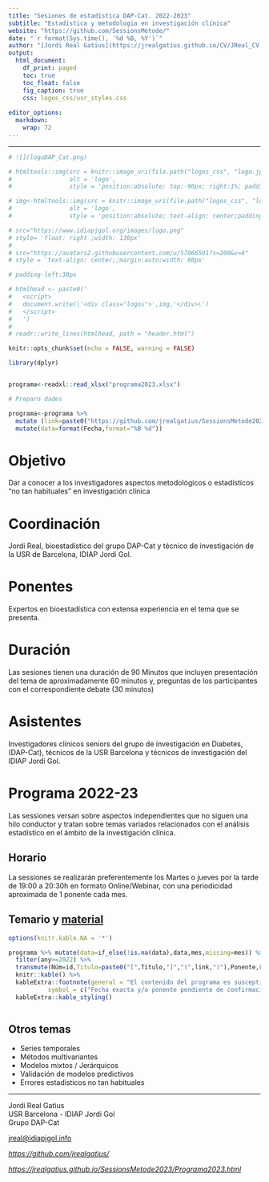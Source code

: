 ```yaml
---
title: "Sesiones de estadística DAP-Cat. 2022-2023"
subtitle: "Estadística y metodologia en investigación clínica"
website: "https://github.com/SessionsMetode/"
date: "`r format(Sys.time(), '%d %B, %Y')`"
author: "[Jordi Real Gatius](https://jrealgatius.github.io/CV/JReal_CV.html)" 
output:
  html_document:
    df_print: paged
    toc: true
    toc_float: false
    fig_caption: true
    css: logos_css/usr_styles.css
    
editor_options: 
  markdown: 
    wrap: 72
---
```


```{=html}
<script>
   $(document).ready(function() {
     $head = $('#header');
     $head.prepend('<img src=\"https://www.idiapjgol.org/images/logo.png\" style=\"float: right ;width: 100px;\"/>')
     $head.prepend('<img src=\"logos_css/logoLilly.png" style=\"text-align: center;margin:auto;width: 80px;\"/>')
     $head.prepend('<img src=\"logos_css/logo.jpg" style=\"text-align: left;margin:auto;width: 100px;\"/>')
     
     <!-- $head.prepend('<img src=\"https://avatars2.githubusercontent.com/u/57066591?s=200&v=4\" style=\"text-align: center;margin:auto;width: 80px;\"/>') -->
   });
</script>
```

------------------------------------------------------------------------

```r
# ![](logoDAP_Cat.png)

# htmltools::img(src = knitr::image_uri(file.path("logos_css", "logo.jpg")), 
#                alt = 'logo', 
#                style = 'position:absolute; top:-90px; right:1%; padding:5px;')

# img<-htmltools::img(src = knitr::image_uri(file.path("logos_css", "logo.jpg")), 
#                alt = 'logo', 
#                style = 'position:absolute; text-align: center;padding-right:150px;width: 185px;padding:10px;')

# src="https://www.idiapjgol.org/images/logo.png" 
# style= 'float: right ;width: 130px'
# 
# src="https://avatars2.githubusercontent.com/u/57066591?s=200&v=4"
# style = 'text-align: center;;margin:auto;width: 80px'

# padding-left:30px

# htmlhead <- paste0('
#   <script>
#   document.write(\'<div class="logos">',img,'</div>\')
#   </script>
#   ')
# 
# readr::write_lines(htmlhead, path = "header.html")

```


```r

knitr::opts_chunk$set(echo = FALSE, warning = FALSE)

library(dplyr)


programa<-readxl::read_xlsx("programa2023.xlsx")

# Preparo dades

programa<-programa %>%  
  mutate (link=paste0("https://github.com/jrealgatius/SessionsMetode2023/tree/main/s",id)) %>% 
  mutate(data=format(Fecha,format="%B %d")) 


```



# Objetivo

Dar a conocer a los investigadores aspectos metodológicos o estadísticos
"no tan habituales" en investigación clínica

# Coordinación

Jordi Real, bioestadístico del grupo DAP-Cat y técnico de investigación de la USR de Barcelona, IDIAP Jordi Gol.

# Ponentes

Expertos en bioestadística con extensa experiencia en el tema que se 
presenta.

# Duración

Las sesiones tienen una duración de 90 Minutos que incluyen
presentación del tema de aproximadamente 60 minutos y, preguntas de los
participantes con el correspondiente debate (30 minutos)

# Asistentes

Investigadores clínicos seniors del grupo de investigación en Diabetes,
(DAP-Cat), técnicos de la USR Barcelona y técnicos de investigación del
IDIAP Jordi Gol.

# Programa 2022-23

Las sessiones versan sobre aspectos independientes que no siguen una
hilo conductor y tratan sobre temas variados relacionados con el
análisis estadístico en el ámbito de la investigación clínica.

## Horario

La sessiones se realizarán preferentemente los Martes o jueves por la tarde de
19:00 a 20:30h en formato Online/Webinar, con una periodicidad
aproximada de 1 ponente cada mes.

## Temario y [material](https://github.com/jrealgatius/SessionsMetode)


```r

options(knitr.kable.NA = '*')

programa %>% mutate(data=if_else(!is.na(data),data,mes,missing=mes)) %>% 
  filter(any>=2022) %>%  
  transmute(Núm=id,Titulo=paste0("[",Titulo,"]","(",link,")"),Ponente,Fecha=data) %>% 
  knitr::kable() %>% 
  kableExtra::footnote(general = "El contenido del programa es susceptible de cambios y modificaciones",
           symbol = c("Fecha exacta y/o ponente pendiente de confirmación")) %>% 
  kableExtra::kable_styling() 



```


## Otros temas

-   Series temporales
-   Métodos multivariantes
-   Modelos mixtos / Jerárquicos
-   Validación de modelos predictivos
-   Errores estadísticos no tan habituales


----

Jordi Real Gatius <br/>
USR Barcelona - IDIAP Jordi Gol <br/>
Grupo DAP-Cat <br/>

[jreal\@idiapjgol.info](mailto:jreal@idiapjgol.info){.email}

<p style="text-align: center;">

<em><https://github.com/jrealgatius/></em>

<em><https://jrealgatius.github.io/SessionsMetode2023/Programa2023.html><em>

</p>
